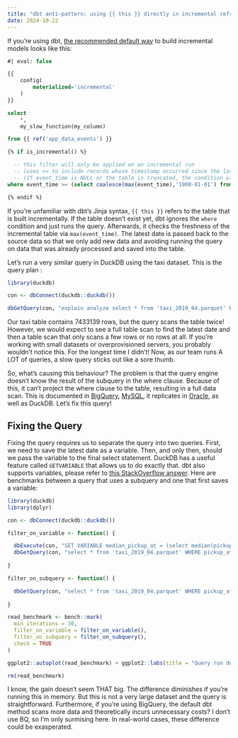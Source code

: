 ```yaml
---
title: "dbt anti-pattern: using {{ this }} directly in incremental refreshes"
date: 2024-10-22
---
```


If you're using dbt, [the recommended default way](https://docs.getdbt.com/docs/build/incremental-models) to build incremental models looks like this:

```sql
#| eval: false

{{
    config(
        materialized='incremental'
    )
}}

select
    *,
    my_slow_function(my_column)

from {{ ref('app_data_events') }}

{% if is_incremental() %}

  -- this filter will only be applied on an incremental run
  -- (uses >= to include records whose timestamp occurred since the last run of this model)
  -- (If event_time is NULL or the table is truncated, the condition will always be true and load all records)
where event_time >= (select coalesce(max(event_time),'1900-01-01') from {{ this }} )

{% endif %}

```

If you're unfamiliar with dbt's Jinja syntax, `{{ this }}` refers to the table that is built incrementally. If the table doesn't exist yet, dbt ignores the `where` condition and just runs the query. Afterwards, it checks the freshness of the incremental table via `max(event_time)`. The latest date is passed back to the source data so that we only add new data and avoiding running the query on data that was already processed and saved into the table. 

Let's run a very similar query in DuckDB using the taxi dataset. This is the query plan :

```r

library(duckdb)

con <- dbConnect(duckdb::duckdb())

dbGetQuery(con, "explain analyze select * from 'taxi_2019_04.parquet' WHERE pickup_at > (select median(pickup_at) from 'taxi_2019_04.parquet')")

```
Our taxi table contains 7433139 rows, but the query scans the table twice! However, we would expect to see a full table scan to find the latest date and then a table scan that only scans a few rows or no rows at all. If you're working with small datasets or overprovisioned servers, you probably wouldn't notice this. For the longest time I didn't! Now, as our team runs A LOT of queries, a slow query sticks out like a sore thumb.  

So, what's causing this behaviour? The problem is that the query engine doesn't know the result of the subquery in the where clause. Because of this, it can't project the where clause to the table, resulting in a full data scan. This is documented in [BigQuery](https://cloud.google.com/bigquery/docs/querying-partitioned-tables#better_performance_with_pseudo-columns), [MySQL](https://dev.mysql.com/doc/refman/8.4/en/subquery-optimization.html), it replicates in [Oracle](https://stackoverflow.com/questions/54348748/avoid-full-table-scan-with-subquery-or-analytic-function-in-view), as well as DuckDB. Let's fix this query!

## Fixing the Query 

Fixing the query requires us to separate the query into two queries. First, we need to save the latest date as a variable. Then, and only then, should we pass the variable to the final select statement. DuckDB has a useful feature called `GETVARIABLE` that allows us to do exactly that. dbt also supports variables, please refer to [this StackOverflow answer](https://stackoverflow.com/a/76735138). Here are benchmarks between a query that uses a subquery and one that first saves a variable:

```r

library(duckdb)
library(dplyr)

con <- dbConnect(duckdb::duckdb())

filter_on_variable <- function() {

  dbExecute(con, "SET VARIABLE median_pickup_at = (select median(pickup_at) from 'taxi_2019_04.parquet')")  
  dbGetQuery(con, "select * from 'taxi_2019_04.parquet' WHERE pickup_at > GETVARIABLE('median_pickup_at')")
  
}

filter_on_subquery <- function() {

  dbGetQuery(con, "select * from 'taxi_2019_04.parquet' WHERE pickup_at > (select median(pickup_at) from 'taxi_2019_04.parquet')")
  
}

read_benchmark <- bench::mark(
  min_iterations = 30,
  filter_on_variable = filter_on_variable(),
  filter_on_subquery = filter_on_subquery(),
  check = TRUE
)

ggplot2::autoplot(read_benchmark) + ggplot2::labs(title = "Query run duration", subtitle = "Lower is better")

rm(read_benchmark)

```

I know, the gain doesn't seem THAT big. The difference diminishes if you're running this in memory. But this is not a very large dataset and the query is straightforward. Furthermore, if you're using BigQuery, the default dbt method scans more data and theoretically incurs unnecessary costs? I don't use BQ, so I'm only surmising here. In real-world cases, these difference could be exasperated. 
